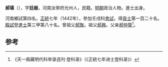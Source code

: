 '''郝璜'''（{{bd|1409年||？}}），字'''廷器'''，河南汝寧府光州人，民籍。[[明朝|明朝]]政治人物。進士出身。

河南鄉試第四名。[[正统_(年号)|正統]]七年（1442年），參加壬戌科[[會試|會試]]，得[[貢士|貢士]]第一百二十名。[[殿試|殿試]]登[[進士|進士]]第三甲第八十名。曾祖父[[郝聚|郝聚]]。祖父[[郝興|郝興]]。父亲[[郝仲賢|郝仲賢]]<ref>《天一阁藏明代科举录选刊·登科录》（《正統七年进士登科录》）</ref>。

==参考==
{{reflist}}
{{明朝人物小作品}}
{{正統七年壬戌科殿試金榜}}